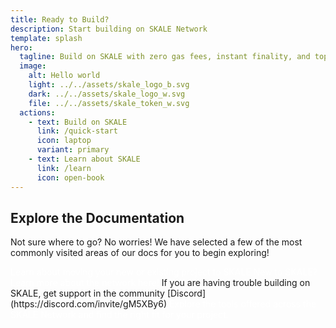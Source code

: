 ```yaml
---
title: Ready to Build? 
description: Start building on SKALE Network
template: splash
hero:
  tagline: Build on SKALE with zero gas fees, instant finality, and top-tier DX
  image:
    alt: Hello world
    light: ../../assets/skale_logo_b.svg
    dark: ../../assets/skale_logo_w.svg
    file: ../../assets/skale_token_w.svg
  actions:
    - text: Build on SKALE
      link: /quick-start
      icon: laptop
      variant: primary
    - text: Learn about SKALE
      link: /learn
      icon: open-book
---
```



## Explore the Documentation

Not sure where to go? No worries! We have selected a few of the most commonly visited areas of our docs for you to begin exploring!

<CardGrid>
	<a style="text-decoration: none; color: white;" href="/quick-start">
		<Card title="Quick Start" icon="add-document">
			Learn about moving your new or existing project to SKALE
		</Card>
	</a>
	<a style="text-decoration: none; color: white;" href="/learn/about-skale-network">
		<Card title="Learn about SKALE" icon="information">
			New to SKALE? <br />Learn more about the network here!
		</Card>
	</a>
	<Card title="Support" icon="discord">
		If you are having trouble building on SKALE, get support in the community [Discord](https://discord.com/invite/gM5XBy6)
	</Card>
	<a href="/tools" style="text-decoration: none; color: white;">
		<Card title="Tools" icon="puzzle">
			Explore the tools offered across the SKALE Network and find the right fit for your project.
		</Card>
	</a>
</CardGrid>